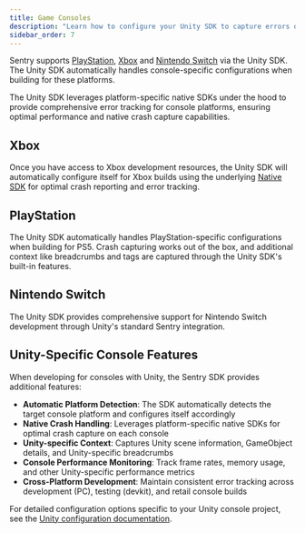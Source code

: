 ```yaml
---
title: Game Consoles
description: "Learn how to configure your Unity SDK to capture errors on Xbox, PlayStation and Nintendo Switch."
sidebar_order: 7
---
```


Sentry supports [PlayStation](https://docs.sentry.io/platforms/playstation/), [Xbox](https://docs.sentry.io/platforms/xbox/) and [Nintendo Switch](https://docs.sentry.io/platforms/nintendo-switch/) via the Unity SDK. The Unity SDK automatically handles console-specific configurations when building for these platforms.

<PlatformContent includePath="getting-started-primer" />

The Unity SDK leverages platform-specific native SDKs under the hood to provide comprehensive error tracking for console platforms, ensuring optimal performance and native crash capture capabilities.

## Xbox

<PlatformContent includePath="getting-started-console-access/xbox" />

Once you have access to Xbox development resources, the Unity SDK will automatically configure itself for Xbox builds using the underlying [Native SDK](/platforms/native/) for optimal crash reporting and error tracking.

## PlayStation

<PlatformContent includePath="getting-started-console-access/playstation" />

<Alert>

The Unity SDK automatically handles PlayStation-specific configurations when building for PS5. Crash capturing works out of the box, and additional context like breadcrumbs and tags are captured through the Unity SDK's built-in features.

</Alert>

## Nintendo Switch

<PlatformContent includePath="getting-started-console-access/nintendo-switch" />

The Unity SDK provides comprehensive support for Nintendo Switch development through Unity's standard Sentry integration.

## Unity-Specific Console Features

When developing for consoles with Unity, the Sentry SDK provides additional features:

- **Automatic Platform Detection**: The SDK automatically detects the target console platform and configures itself accordingly
- **Native Crash Handling**: Leverages platform-specific native SDKs for optimal crash capture on each console
- **Unity-specific Context**: Captures Unity scene information, GameObject details, and Unity-specific breadcrumbs
- **Console Performance Monitoring**: Track frame rates, memory usage, and other Unity-specific performance metrics
- **Cross-Platform Development**: Maintain consistent error tracking across development (PC), testing (devkit), and retail console builds

For detailed configuration options specific to your Unity console project, see the [Unity configuration documentation](/platforms/unity/configuration/).